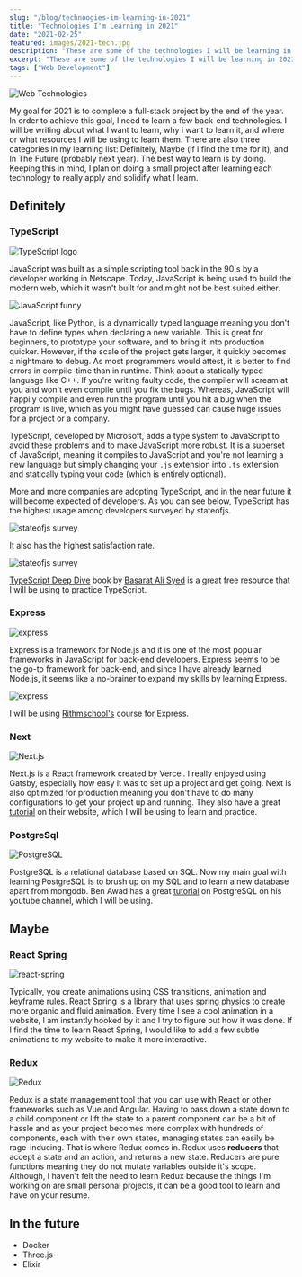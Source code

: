 ```yaml
---
slug: "/blog/technoogies-im-learning-in-2021"
title: "Technologies I'm Learning in 2021"
date: "2021-02-25"
featured: images/2021-tech.jpg
description: "These are some of the technologies I will be learning in 2021."
excerpt: "These are some of the technologies I will be learning in 2021."
tags: ["Web Development"]
---
```


![Web Technologies](./images/2021-tech.jpg)

My goal for 2021 is to complete a full-stack project by the end of the year. In order to achieve this goal, I need to learn a few back-end technologies. I will be writing about what I want to learn, why i want to learn it, and where or what resources I will be using to learn them. There are also three categories in my learning list: Definitely, Maybe (if i find the time for it), and In The Future (probably next year). The best way to learn is by doing. Keeping this in mind, I plan on doing a small project after learning each technology to really apply and solidify what I learn.

## Definitely

### TypeScript

![TypeScript logo](/images/ts.jpeg)

JavaScript was built as a simple scripting tool back in the 90's by a developer working in Netscape. Today, JavaScript is being used to build the modern web, which it wasn't built for and might not be best suited either.

![JavaScript funny](/images/js-funny.jpeg)

JavaScript, like Python, is a dynamically typed language meaning you don't have to define types when declaring a new variable. This is great for beginners, to prototype your software, and to bring it into production quicker. However, if the scale of the project gets larger, it quickly becomes a nightmare to debug. As most programmers would attest, it is better to find errors in compile-time than in runtime. Think about a statically typed language like C++. If you're writing faulty code, the compiler will scream at you and won't even compile until you fix the bugs. Whereas, JavaScript will happily compile and even run the program until you hit a bug when the program is live, which as you might have guessed can cause huge issues for a project or a company.

TypeScript, developed by Microsoft, adds a type system to JavaScript to avoid these problems and to make JavaScript more robust. It is a superset of JavaScript, meaning it compiles to JavaScript and you're not learning a new language but simply changing your `.js` extension into `.ts` extension and statically typing your code (which is entirely optional).

More and more companies are adopting TypeScript, and in the near future it will become expected of developers. As you can see below, TypeScript has the highest usage among developers surveyed by stateofjs.

![stateofjs survey](/images/ts-usage.png)

It also has the highest satisfaction rate.

![stateofjs survey](/images/js-flavors.png)

[TypeScript Deep Dive](https://basarat.gitbook.io/typescript/) book by [Basarat Ali Syed](https://github.com/basarat) is a great free resource that I will be using to practice TypeScript.

### Express

![express](/images/express.png)

Express is a framework for Node.js and it is one of the most popular frameworks in JavaScript for back-end developers. Express seems to be the go-to framework for back-end, and since I have already learned Node.js, it seems like a no-brainer to expand my skills by learning Express.

![express](/images/express-usage.png)

I will be using [Rithmschool's](https://www.rithmschool.com/courses/node-express-fundamentals/introduction-to-express) course for Express.

### Next

![Next.js](images/nextjs.png)

Next.js is a React framework created by Vercel. I really enjoyed using Gatsby, especially how easy it was to set up a project and get going. Next is also optimized for production meaning you don't have to do many configurations to get your project up and running. They also have a great [tutorial](https://nextjs.org/learn/basics/create-nextjs-app) on their website, which I will be using to learn and practice.

### PostgreSql

![PostgreSQL](images/postgresql-logo.jpeg)

PostgreSQL is a relational database based on SQL. Now my main goal with learning PostgreSQL is to brush up on my SQL and to learn a new database apart from mongodb. Ben Awad has a great [tutorial](https://www.youtube.com/watch?v=tp_5c6jaNQE&ab_channel=BenAwad) on PostgreSQL on his youtube channel, which I will be using.

## Maybe

### React Spring

![react-spring](images/react-spring.jpg)

Typically, you create animations using CSS transitions, animation and keyframe rules. [React Spring](https://www.react-spring.io/) is a library that uses [spring physics](https://www.joshwcomeau.com/animation/a-friendly-introduction-to-spring-physics/) to create more organic and fluid animation. Every time I see a cool animation in a website, I am instantly hooked by it and I try to figure out how it was done. If I find the time to learn React Spring, I would like to add a few subtle animations to my website to make it more interactive.

### Redux

![Redux](images/redux-logo.png)

Redux is a state management tool that you can use with React or other frameworks such as Vue and Angular. Having to pass down a state down to a child component or lift the state to a parent component can be a bit of hassle and as your project becomes more complex with hundreds of components, each with their own states, managing states can easily be rage-inducing. That is where Redux comes in. Redux uses **reducers** that accept a state and an action, and returns a new state. Reducers are pure functions meaning they do not mutate variables outside it's scope. Although, I haven't felt the need to learn Redux because the things I'm working on are small personal projects, it can be a good tool to learn and have on your resume.

## In the future

- Docker
- Three.js
- Elixir
